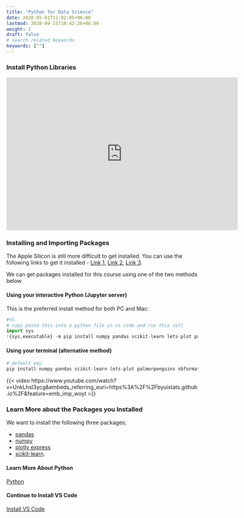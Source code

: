 ```yaml
---
title: "Python for Data Science"
date: 2020-05-01T11:02:05+06:00
lastmod: 2020-09-15T10:42:26+06:00
weight: 2
draft: false
# search related keywords
keywords: [""]
---
```



### Install Python Libraries

```{=html}
<iframe id="kaltura_player" src="https://cdnapisec.kaltura.com/p/1157612/sp/115761200/embedIframeJs/uiconf_id/41338032/partner_id/1157612?iframeembed=true&playerId=kaltura_player&entry_id=1_8ncm34c3&flashvars[localizationCode]=en&amp;flashvars[sideBarContainer.plugin]=true&amp;flashvars[sideBarContainer.position]=left&amp;flashvars[sideBarContainer.clickToClose]=true&amp;flashvars[chapters.plugin]=true&amp;flashvars[chapters.layout]=vertical&amp;flashvars[chapters.thumbnailRotator]=false&amp;flashvars[streamSelector.plugin]=true&amp;flashvars[EmbedPlayer.SpinnerTarget]=videoHolder&amp;flashvars[dualScreen.plugin]=true&amp;flashvars[Kaltura.addCrossoriginToIframe]=true&amp;&wid=1_5ngi2evj" width="608" height="402" allowfullscreen webkitallowfullscreen mozAllowFullScreen allow="autoplay *; fullscreen *; encrypted-media *" sandbox="allow-downloads allow-forms allow-same-origin allow-scripts allow-top-navigation allow-pointer-lock allow-popups allow-modals allow-orientation-lock allow-popups-to-escape-sandbox allow-presentation allow-top-navigation-by-user-activation" frameborder="0" title="W01 - Install Python"></iframe>
```


### Installing and Importing Packages

The Apple Silicon is still more difficult to get installed.  You can use the following links to get it installed - [Link 1](https://scikit-learn.org/stable/install.html#installing-on-apple-silicon-m1-hardware), [Link 2](https://github.com/scikit-learn/scikit-learn/issues/19137), [Link 3](https://github.com/conda-forge/miniforge).

We can get packages installed for this course using one of the two methods below.


#### Using your interactive Python (Jupyter server)
This is the preferred install method for both PC and Mac:

```python
#%%
# copy paste this into a python file in vs code and run this cell
import sys
!{sys.executable} -m pip install numpy pandas scikit-learn lets-plot palmerpenguins nbformat nbclient pyyaml
```


#### Using your terminal (alternative method)

```python
# default way
pip install numpy pandas scikit-learn lets-plot palmerpenguins nbformat nbclient pyyaml
```


{{< video https://www.youtube.com/watch?v=UnkLhsI3ycg&embeds_referring_euri=https%3A%2F%2Fbyuistats.github.io%2F&feature=emb_imp_woyt >}}


### Learn More about the Packages you Installed

We want to install the following three packages;

- [pandas](https://pandas.pydata.org/)
- [numpy](https://numpy.org/)
- [plotly express](https://plotly.com/python/plotly-express/)
- [scikit-learn](https://scikit-learn.org/stable/install.html#installation-instructions). 


#### Learn More About Python
[Python](/Course%20Materials/python.qmd) 

#### Continue to Install VS Code
[Install VS Code](/Setup/vs_code_setup.qmd)
